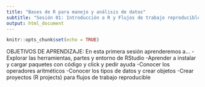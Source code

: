 ```yaml
---
title: "Bases de R para manejo y análisis de datos"
subtitle: "Sesión 01: Introducción a R y Flujos de trabajo reproducible"
output: html_document
---
```


```r
knitr::opts_chunk$set(echo = TRUE)
```


OBJETIVOS DE APRENDIZAJE:
En esta primera sesión aprenderemos a...
-Explorar las herramientas, partes y entorno de RStudio
-Aprender a instalar y cargar paquetes con código y click y pedir ayuda
-Conocer los operadores aritméticos
-Conocer los tipos de datos y crear objetos
-Crear proyectos (R projects) para flujos de trabajo reproducible

